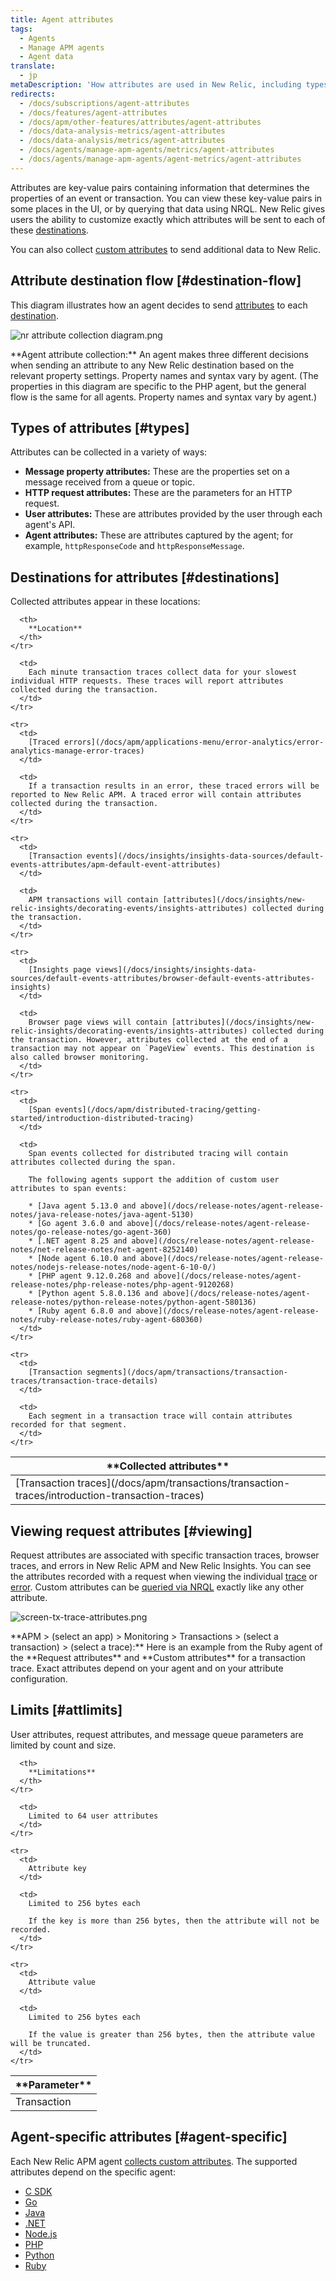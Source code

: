 ```yaml
---
title: Agent attributes
tags:
  - Agents
  - Manage APM agents
  - Agent data
translate:
  - jp
metaDescription: 'How attributes are used in New Relic, including types, destinations, and limits.'
redirects:
  - /docs/subscriptions/agent-attributes
  - /docs/features/agent-attributes
  - /docs/apm/other-features/attributes/agent-attributes
  - /docs/data-analysis-metrics/agent-attributes
  - /docs/data-analysis/metrics/agent-attributes
  - /docs/agents/manage-apm-agents/metrics/agent-attributes
  - /docs/agents/manage-apm-agents/agent-metrics/agent-attributes
---
```


Attributes are key-value pairs containing information that determines the properties of an event or transaction. You can view these key-value pairs in some places in the UI, or by querying that data using NRQL. New Relic gives users the ability to customize exactly which attributes will be sent to each of these [destinations](#destinations).

You can also collect [custom attributes](/docs/apm/other-features/attributes/collecting-custom-attributes) to send additional data to New Relic.

## Attribute destination flow [#destination-flow]

This diagram illustrates how an agent decides to send [attributes](#types) to each [destination](#destinations).

![nr attribute collection diagram.png](./images/nr-attribute-collection-diagram.png "nr attribute collection diagram.png")

<figcaption>
  **Agent attribute collection:** An agent makes three different decisions when sending an attribute to any New Relic destination based on the relevant property settings. Property names and syntax vary by agent. (The properties in this diagram are specific to the PHP agent, but the general flow is the same for all agents. Property names and syntax vary by agent.)
</figcaption>

## Types of attributes [#types]

Attributes can be collected in a variety of ways:

* **Message property attributes:** These are the properties set on a message received from a queue or topic.
* **HTTP request attributes:** These are the parameters for an HTTP request.
* **User attributes:** These are attributes provided by the user through each agent's API.
* **Agent attributes:** These are attributes captured by the agent; for example, `httpResponseCode` and `httpResponseMessage`.

## Destinations for attributes [#destinations]

Collected attributes appear in these locations:

<table>
  <thead>
    <tr>
      <th width={200}>
        **Collected attributes**
      </th>

      <th>
        **Location**
      </th>
    </tr>
  </thead>

  <tbody>
    <tr>
      <td>
        [Transaction traces](/docs/apm/transactions/transaction-traces/introduction-transaction-traces)
      </td>

      <td>
        Each minute transaction traces collect data for your slowest individual HTTP requests. These traces will report attributes collected during the transaction.
      </td>
    </tr>

    <tr>
      <td>
        [Traced errors](/docs/apm/applications-menu/error-analytics/error-analytics-manage-error-traces)
      </td>

      <td>
        If a transaction results in an error, these traced errors will be reported to New Relic APM. A traced error will contain attributes collected during the transaction.
      </td>
    </tr>

    <tr>
      <td>
        [Transaction events](/docs/insights/insights-data-sources/default-events-attributes/apm-default-event-attributes)
      </td>

      <td>
        APM transactions will contain [attributes](/docs/insights/new-relic-insights/decorating-events/insights-attributes) collected during the transaction.
      </td>
    </tr>

    <tr>
      <td>
        [Insights page views](/docs/insights/insights-data-sources/default-events-attributes/browser-default-events-attributes-insights)
      </td>

      <td>
        Browser page views will contain [attributes](/docs/insights/new-relic-insights/decorating-events/insights-attributes) collected during the transaction. However, attributes collected at the end of a transaction may not appear on `PageView` events. This destination is also called browser monitoring.
      </td>
    </tr>

    <tr>
      <td>
        [Span events](/docs/apm/distributed-tracing/getting-started/introduction-distributed-tracing)
      </td>

      <td>
        Span events collected for distributed tracing will contain attributes collected during the span.

        The following agents support the addition of custom user attributes to span events:

        * [Java agent 5.13.0 and above](/docs/release-notes/agent-release-notes/java-release-notes/java-agent-5130)
        * [Go agent 3.6.0 and above](/docs/release-notes/agent-release-notes/go-release-notes/go-agent-360)
        * [.NET agent 8.25 and above](/docs/release-notes/agent-release-notes/net-release-notes/net-agent-8252140)
        * [Node agent 6.10.0 and above](/docs/release-notes/agent-release-notes/nodejs-release-notes/node-agent-6-10-0/)
        * [PHP agent 9.12.0.268 and above](/docs/release-notes/agent-release-notes/php-release-notes/php-agent-9120268)
        * [Python agent 5.8.0.136 and above](/docs/release-notes/agent-release-notes/python-release-notes/python-agent-580136)
        * [Ruby agent 6.8.0 and above](/docs/release-notes/agent-release-notes/ruby-release-notes/ruby-agent-680360)
      </td>
    </tr>

    <tr>
      <td>
        [Transaction segments](/docs/apm/transactions/transaction-traces/transaction-trace-details)
      </td>

      <td>
        Each segment in a transaction trace will contain attributes recorded for that segment.
      </td>
    </tr>
  </tbody>
</table>

## Viewing request attributes [#viewing]

Request attributes are associated with specific transaction traces, browser traces, and errors in New Relic APM and New Relic Insights. You can see the attributes recorded with a request when viewing the individual [trace](/docs/apm/transactions/transaction-traces/introduction-transaction-traces#find-view) or [error](/docs/apm/applications-menu/error-analytics/error-analytics-explore-events-behind-errors). Custom attributes can be [queried via NRQL](/docs/insights/nrql-new-relic-query-language/nrql-resources/nrql-syntax-components-functions#syntax) exactly like any other attribute.

![screen-tx-trace-attributes.png](./images/screen-tx-trace-attributes.png "screen-tx-trace-attributes.png")

<figcaption>
  **APM > (select an app) > Monitoring > Transactions > (select a transaction) > (select a trace):** Here is an example from the Ruby agent of the **Request attributes** and **Custom attributes** for a transaction trace. Exact attributes depend on your agent and on your attribute configuration.
</figcaption>

## Limits [#attlimits]

User attributes, request attributes, and message queue parameters are limited by count and size.

<table>
  <thead>
    <tr>
      <th width={200}>
        **Parameter**
      </th>

      <th>
        **Limitations**
      </th>
    </tr>
  </thead>

  <tbody>
    <tr>
      <td>
        Transaction
      </td>

      <td>
        Limited to 64 user attributes
      </td>
    </tr>

    <tr>
      <td>
        Attribute key
      </td>

      <td>
        Limited to 256 bytes each

        If the key is more than 256 bytes, then the attribute will not be recorded.
      </td>
    </tr>

    <tr>
      <td>
        Attribute value
      </td>

      <td>
        Limited to 256 bytes each

        If the value is greater than 256 bytes, then the attribute value will be truncated.
      </td>
    </tr>
  </tbody>
</table>

## Agent-specific attributes [#agent-specific]

Each New Relic APM agent [collects custom attributes](/docs/agents/manage-apm-agents/agent-data/collect-custom-attributes). The supported attributes depend on the specific agent:

* [C SDK](/docs/agents/c-sdk/instrumentation/use-default-or-custom-attributes-c-sdk)
* [Go](/docs/agents/go-agent/instrumentation/go-agent-attributes)
* [Java](/docs/agents/java-agent/attributes/enabling-disabling-attributes-java)
* [.NET](/docs/agents/net-agent/attributes/net-agent-attributes)
* [Node.js](/docs/agents/nodejs-agent/attributes/nodejs-agent-attributes)
* [PHP](/docs/agents/php-agent/attributes/php-agent-attributes)
* [Python](/docs/agents/python-agent/attributes/python-agent-attributes)
* [Ruby](/docs/agents/ruby-agent/attributes/ruby-agent-attributes)
